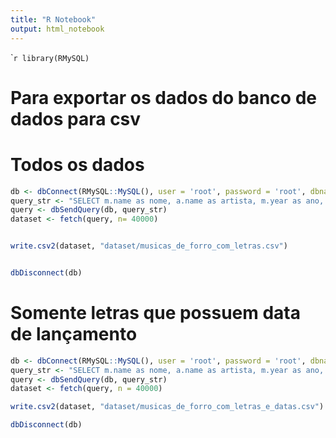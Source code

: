 ```yaml
---
title: "R Notebook"
output: html_notebook
---
```


````r
library(RMySQL)
```

# Para exportar os dados do banco de dados para csv

# Todos os dados
```r
db <- dbConnect(RMySQL::MySQL(), user = 'root', password = 'root', dbname = 'tcc', host = '127.0.0.1', port = 3306)
query_str <- "SELECT m.name as nome, a.name as artista, m.year as ano, m.lyric as letra FROM music as m INNER JOIN artists as a ON m.artist_id = a.id"
query <- dbSendQuery(db, query_str)
dataset <- fetch(query, n= 40000)


write.csv2(dataset, "dataset/musicas_de_forro_com_letras.csv")


dbDisconnect(db)


```


# Somente letras que possuem data de lançamento
```r
db <- dbConnect(RMySQL::MySQL(), user = 'root', password = 'root', dbname = 'tcc', host = '127.0.0.1', port = 3306)
query_str <- "SELECT m.name as nome, a.name as artista, m.year as ano, m.lyric as letra FROM music as m INNER JOIN artists as a ON m.artist_id = a.id WHERE m.year is not null"
query <- dbSendQuery(db, query_str)
dataset <- fetch(query, n = 40000)

write.csv2(dataset, "dataset/musicas_de_forro_com_letras_e_datas.csv")

dbDisconnect(db)


```
